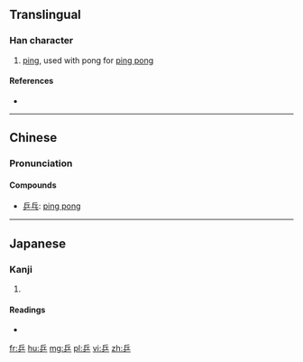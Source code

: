 ==Translingual==

===Han character===
{{Han char|rn=4|rad=丿|as=05|sn=6|four=72201|canj=OMH|ids=⿱丘丿}}

# [[ping]], used with pong for [[ping pong]]

====References====
* {{Han ref|kx=0083.011|dkj=00145|hdz=10038.030|uh=4E52|ud=20050|bh=A5E2|bd=42466}}

----

==Chinese==
{{zh-forms}}

===Pronunciation===
{{zh-pron
|m=pīng
|c=bing1,ping1
|ma=
|cat=
}}

====Compounds====
*[[乒乓]]: [[ping pong]]

----

==Japanese==

===Kanji===
{{ja-kanji|grade=uc|rs=丿05}}

# {{defn|lang=ja|sort=丿05}}

====Readings====
* {{ja-readings|on=[[へい]] (hei)|kun=}}

[[fr:乒]]
[[hu:乒]]
[[mg:乒]]
[[pl:乒]]
[[vi:乒]]
[[zh:乒]]